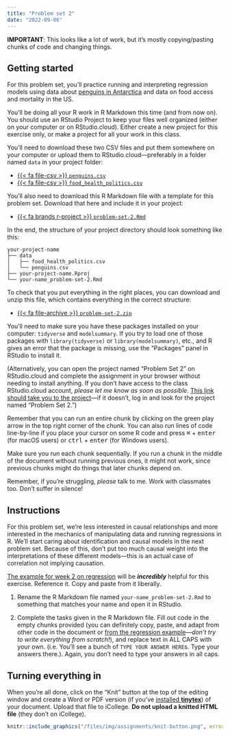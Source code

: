 ```yaml
---
title: "Problem set 2"
date: "2022-09-06"
---
```


:::{.callout-note}
**IMPORTANT**: This looks like a lot of work, but it's mostly copying/pasting chunks of code and changing things. 
:::

## Getting started

For this problem set, you'll practice running and interpreting regression models using data about [penguins in Antarctica](https://github.com/allisonhorst/palmerpenguins) and data on food access and mortality in the US.

You'll be doing all your R work in R Markdown this time (and from now on). You should use an RStudio Project to keep your files well organized (either on your computer or on RStudio.cloud). Either create a new project for this exercise only, or make a project for all your work in this class.

You'll need to download these two CSV files and put them somewhere on your computer or upload them to RStudio.cloud—preferably in a folder named `data` in your project folder:

- [{{< fa file-csv >}} `penguins.csv`](/files/data/package_data/penguins.csv)
- [{{< fa file-csv >}} `food_health_politics.csv`](/files/data/external_data/food_health_politics.csv)

You'll also need to download this R Markdown file with a template for this problem set. Download that here and include it in your project:

- [{{< fa brands r-project >}} `problem-set-2.Rmd`](/projects/problem-set-2/your-name_problem-set-2.Rmd)

In the end, the structure of your project directory should look something like this:

```text
your-project-name
├── data
│   ├── food_health_politics.csv
│   └── penguins.csv
├── your-project-name.Rproj
└── your-name_problem-set-2.Rmd
```

To check that you put everything in the right places, you can download and unzip this file, which contains everything in the correct structure:

- [{{< fa file-archive >}} `problem-set-2.zip`](/projects/problem-set-2.zip)

You'll need to make sure you have these packages installed on your computer: `tidyverse` and `modelsummary`. If you try to load one of those packages with `library(tidyverse)` or `library(modelsummary)`, etc., and R gives an error that the package is missing, use the "Packages" panel in RStudio to install it.

(Alternatively, you can open the project named "Problem Set 2" on RStudio.cloud and complete the assignment in your browser without needing to install anything. If you don't have access to the class RStudio.cloud account, *please let me know as soon as possible*. [This link should take you to the project](https://rstudio.cloud/spaces/205054/project/3424150)—if it doesn't, log in and look for the project named "Problem Set 2.")

Remember that you can run an entire chunk by clicking on the green play arrow in the top right corner of the chunk. You can also run lines of code line-by-line if you place your cursor on some R code and press <kbd>⌘</kbd> + <kbd>enter</kbd> (for macOS users) or <kbd>ctrl</kbd> + <kbd>enter</kbd> (for Windows users).

Make sure you run each chunk sequentially. If you run a chunk in the middle of the document without running previous ones, it might not work, since previous chunks might do things that later chunks depend on.

Remember, if you're struggling, *please* talk to me. Work with classmates too. Don't suffer in silence!


## Instructions

For this problem set, we're less interested in causal relationships and more interested in the mechanics of manipulating data and running regressions in R. We'll start caring about identification and causal models in the next problem set. Because of this, don't put too much causal weight into the interpretations of these different models—this is an actual case of correlation not implying causation.

[The example for week 2 on regression](/example/regression.qmd) will be ***incredibly*** helpful for this exercise. Reference it. Copy and paste from it liberally.

1. Rename the R Markdown file named `your-name_problem-set-2.Rmd` to something that matches your name and open it in RStudio.

2. Complete the tasks given in the R Markdown file. Fill out code in the empty chunks provided (you can definitely copy, paste, and adapt from other code in the document or [from the regression example](/example/regression.qmd)—*don't try to write everything from scratch!*), and replace text in ALL CAPS with your own. (i.e. You'll see a bunch of `TYPE YOUR ANSWER HERE`s. Type your answers there.). Again, you don't need to type your answers in all caps.


## Turning everything in

When you're all done, click on the "Knit" button at the top of the editing window and create a Word or PDF version (if you've [installed **tinytex**](/resource/install.qmd#install-tinytex)) of your document. Upload that file to iCollege. **Do not upload a knitted HTML file** (they don't on iCollege).

```r
knitr::include_graphics("/files/img/assignments/knit-button.png", error = FALSE)
```
